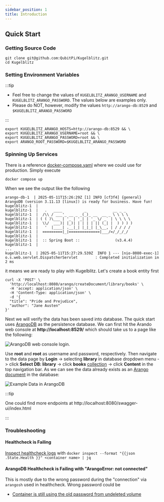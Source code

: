 ```yaml
---
sidebar_position: 1
title: Introduction
---
```


Quick Start
-----------

### Getting Source Code

```console
git clone git@github.com:QubitPi/Kugelblitz.git
cd Kugelblitz
```

### Setting Environment Variables

:::tip

- Feel free to change the values of `KUGELBLITZ_ARANGO_USERNAME` and `KUGELBLITZ_ARANGO_PASSWORD`. The values below are
  examples only.
- Please do NOT, however, modify the values `http://arango-db:8529` and `$KUGELBLITZ_ARANGO_PASSWORD`

:::

```console
export KUGELBLITZ_ARANGO_HOSTS=http://arango-db:8529 && \
export KUGELBLITZ_ARANGO_USERNAME=root && \
export KUGELBLITZ_ARANGO_PASSWORD=root && \
export ARANGO_ROOT_PASSWORD=$KUGELBLITZ_ARANGO_PASSWORD
```

### Spinning Up Services

There is a reference [docker-compose.yaml](https://github.com/QubitPi/Kugelblitz/blob/master/docker-compose.yaml) where
we could use for production. Simply execute

```console
docker compose up
```

When we see the output like the following

```text
arango-db-1  | 2025-05-11T15:26:29Z [1] INFO [cf3f4] {general} ArangoDB (version 3.11.13 [linux]) is ready for business. Have fun!
kugelblitz-1  |
kugelblitz-1  |   .   ____          _            __ _ _
kugelblitz-1  |  /\\ / ___'_ __ _ _(_)_ __  __ _ \ \ \ \
kugelblitz-1  | ( ( )\___ | '_ | '_| | '_ \/ _` | \ \ \ \
kugelblitz-1  |  \\/  ___)| |_)| | | | | || (_| |  ) ) ) )
kugelblitz-1  |   '  |____| .__|_| |_|_| |_\__, | / / / /
kugelblitz-1  |  =========|_|==============|___/=/_/_/_/
kugelblitz-1  |
kugelblitz-1  |  :: Spring Boot ::                (v3.4.4)
kugelblitz-1  |
...
kugelblitz-1  | 2025-05-11T15:27:29.539Z  INFO 1 --- [nio-8080-exec-1] o.s.web.servlet.DispatcherServlet        : Completed initialization in 2 ms
```

it means we are ready to play with Kugelblitz. Let's create a book entity first

```console
curl -X 'POST' \
  'http://localhost:8080/arango/createDocument/library/books' \
  -H 'accept: application/json' \
  -H 'Content-Type: application/json' \
  -d '{
  "title": "Pride and Prejudice",
  "author": "Jane Austen"
}'
```

Next we will verify the data has been saved into database. The quick start uses [ArangoDB](https://arango.qubitpi.org/)
as the persistence database. We can first hit the Arando web console at __http://localhost:8529/__ which should take us to a
page like the following:

![ArangoDB web console login](img/arango-login.png "Error loading img/arango-login.png").

Use __root__ and __root__ as username and password, respectively. Then navigate to the data page by __Login__ ->
selecting __library__ in database dropdown menu -> click __Select DB: library__ -> click __books__
[collection](https://arango.qubitpi.org/stable/concepts/data-structure/collections/) -> click __Content__ in the top
navigation bar. As we can see the data already exists as an
[Arango document](https://arango.qubitpi.org/stable/concepts/data-structure/documents/) in the database:

![Example Data in ArangoDB](img/example-data.png "Error loading img/example-data.png")

:::tip

One could find more endpoints at http://localhost:8080/swagger-ui/index.html

:::

### Troubleshooting

#### Healthcheck is Failing

[Inspect healthcheck logs](https://stackoverflow.com/a/42738182) with
`docker inspect --format "{{json .State.Health }}" <container name> | jq`

#### ArangoDB Healthcheck is Failing with "ArangoError: not connected"

This is mostly due to the wrong password during the "connection" via `arangosh` used in healthcheck. Wrong password
could be

- [Container is still using the old password from undeleted volume](https://github.com/arangodb/arangodb/issues/2712#issuecomment-314949756)
